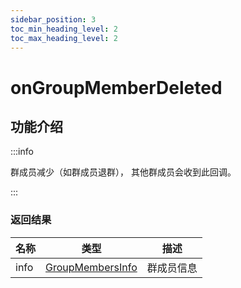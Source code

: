 ```yaml
---
sidebar_position: 3
toc_min_heading_level: 2
toc_max_heading_level: 2
---
```


# onGroupMemberDeleted

## 功能介绍

:::info

群成员减少（如群成员退群）， 其他群成员会收到此回调。

:::

### 返回结果

| 名称 | 类型                                                          | 描述     |
| ---- | ------------------------------------------------------------- | -------- |
| info | [GroupMembersInfo](docs/sdks/class/group/groupMemberInfo.mdx) | 群成员信息 |

